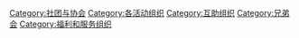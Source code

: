 [[Category:社团与协会|Category:社团与协会]]
[[Category:各活动组织|Category:各活动组织]]
[[Category:互助组织|Category:互助组织]]
[[Category:兄弟会|Category:兄弟会]]
[[Category:福利和服务组织|Category:福利和服务组织]]